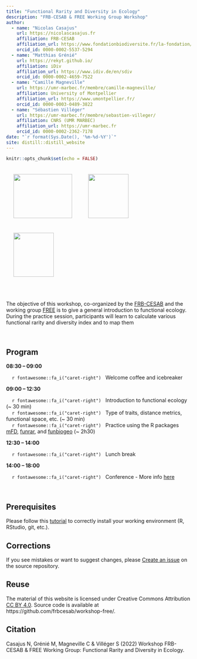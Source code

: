 ```yaml
---
title: "Functional Rarity and Diversity in Ecology"
description: "FRB-CESAB & FREE Working Group Workshop"
author:
  - name: "Nicolas Casajus"
    url: https://nicolascasajus.fr
    affiliation: FRB-CESAB
    affiliation_url: https://www.fondationbiodiversite.fr/la-fondation/le-cesab/
    orcid_id: 0000-0002-5537-5294
  - name: "Matthias Grénié"
    url: https://rekyt.github.io/
    affiliation: iDiv
    affiliation_url: https://www.idiv.de/en/sdiv
    orcid_id: 0000-0002-4659-7522
  - name: "Camille Magneville"
    url: https://umr-marbec.fr/membre/camille-magneville/
    affiliation: University of Montpellier
    affiliation_url: https://www.umontpellier.fr/
    orcid_id: 0000-0003-0489-3822
  - name: "Sébastien Villéger"
    url: https://umr-marbec.fr/membre/sebastien-villeger/
    affiliation: CNRS (UMR MARBEC)
    affiliation_url: https://umr-marbec.fr
    orcid_id: 0000-0002-2362-7178
date: "`r format(Sys.Date(), '%m-%d-%Y')`"
site: distill::distill_website
---
```


```r
knitr::opts_chunk$set(echo = FALSE)
```

<img src="https://www.r-project.org/logo/Rlogo.png" style="height:120px; width:160px; padding:20px;"/>
<img src="https://raw.githubusercontent.com/FRBCesab/funbiogeo/main/man/figures/funbiogeo-sticker.png" style="height:120px; width:110px; padding:20px;"/>
<img src="https://raw.githubusercontent.com/CmlMagneville/mFD/main/man/figures/hexasticker_mFD.png" style="height:120px; width:110px; padding:20px;"/>


<br />



The objective of this workshop, co-organized by the
[FRB-CESAB](https://www.fondationbiodiversite.fr/en/about-the-foundation/le-cesab/)
and the working group
[FREE](https://www.fondationbiodiversite.fr/en/the-frb-in-action/programs-and-projects/le-cesab/free/) 
is to give a general introduction to functional ecology. During the practice session,
participants will learn to calculate various functional rarity and diversity index and to map them


<br />



## Program


**08:30 – 09:00**

&nbsp;&nbsp;&nbsp;&nbsp;`r fontawesome::fa_i("caret-right")` &nbsp;
Welcome coffee and icebreaker

**09:00 – 12:30**

&nbsp;&nbsp;&nbsp;&nbsp;`r fontawesome::fa_i("caret-right")` &nbsp;
Introduction to functional ecology (~ 30 min)
<br/>&nbsp;&nbsp;&nbsp;&nbsp;`r fontawesome::fa_i("caret-right")` &nbsp;
Type of traits, distance metrics, functional space, etc. (~ 30 min)
<br/>&nbsp;&nbsp;&nbsp;&nbsp;`r fontawesome::fa_i("caret-right")` &nbsp;
Practice using the R packages [mFD](https://github.com/CmlMagneville/mFD), 
[funrar](https://github.com/rekyt/funrar), and [funbiogeo](https://github.com/frbcesab/funbiogeo) (~ 2h30)

**12:30 – 14:00**

&nbsp;&nbsp;&nbsp;&nbsp;`r fontawesome::fa_i("caret-right")` &nbsp;
Lunch break 

**14:00 – 18:00**

&nbsp;&nbsp;&nbsp;&nbsp;`r fontawesome::fa_i("caret-right")` &nbsp;
Conference - More info [here](https://www.fondationbiodiversite.fr/en/evenement/frb-cesab-des-especes-aux-fonctions/)




<br/>



## Prerequisites

Please follow this [tutorial](instructions.html) to correctly install your working environment (R, RStudio, git, etc.).



## Corrections {.appendix}


If you see mistakes or want to suggest changes, please 
[Create an issue](https://github.com/frbcesab/workshop-free/issues)
on the source repository.



## Reuse {.appendix}



The material of this website is licensed under Creative Commons Attribution 
[CC BY 4.0](https://creativecommons.org/licenses/by/4.0/).
Source code is available at https://github.com/frbcesab/workshop-free/.


## Citation {.appendix}



Casajus N, Grénié M, Magneville C & Villéger S (2022) 
Workshop FRB-CESAB & FREE Working Group: Functional Rarity and Diversity in Ecology. 
